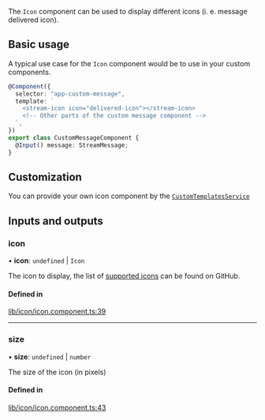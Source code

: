The `Icon` component can be used to display different icons (i. e. message delivered icon).

## Basic usage

A typical use case for the `Icon` component would be to use in your custom components.

```typescript
@Component({
  selector: "app-custom-message",
  template: `
    <stream-icon icon="delivered-icon"></stream-icon>
    <!-- Other parts of the custom message component -->
  `,
})
export class CustomMessageComponent {
  @Input() message: StreamMessage;
}
```

## Customization

You can provide your own icon component by the [`CustomTemplatesService`](../services/CustomTemplatesService.mdx)

[//]: # "Start of generated content"
## Inputs and outputs 


### icon

• **icon**: `undefined` \| `Icon`

The icon to display, the list of [supported icons](https://github.com/GetStream/stream-chat-angular/tree/master/projects/stream-chat-angular/src/lib/icon/icon.component.ts) can be found on GitHub.

#### Defined in

[lib/icon/icon.component.ts:39](https://github.com/GetStream/stream-chat-angular/blob/9a9c245/projects/stream-chat-angular/src/lib/icon/icon.component.ts#L39)

___

### size

• **size**: `undefined` \| `number`

The size of the icon (in pixels)

#### Defined in

[lib/icon/icon.component.ts:43](https://github.com/GetStream/stream-chat-angular/blob/9a9c245/projects/stream-chat-angular/src/lib/icon/icon.component.ts#L43)

[//]: # "End of generated content"
